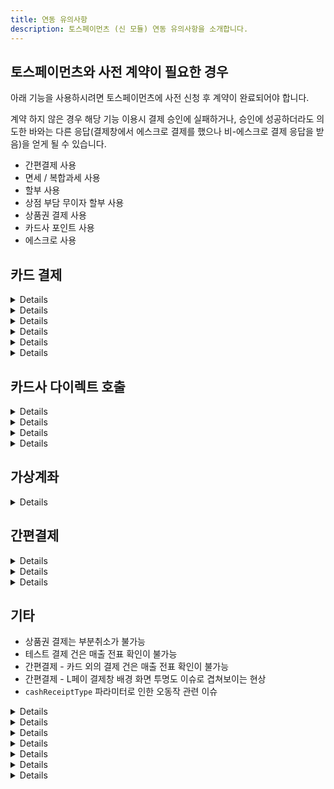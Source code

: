 ```yaml
---
title: 연동 유의사항
description: 토스페이먼츠 (신 모듈) 연동 유의사항을 소개합니다.
---
```



## 토스페이먼츠와 사전 계약이 필요한 경우

아래 기능을 사용하시려면 토스페이먼츠에 사전 신청 후 계약이 완료되어야 합니다.

계약 하지 않은 경우 해당 기능 이용시 결제 승인에 실패하거나, 승인에 성공하더라도 의도한 바와는 다른 응답(결제창에서 에스크로 결제를 했으나 비-에스크로 결제 응답을 받음)을 얻게 될 수 있습니다.

- 간편결제 사용
- 면세 / 복합과세 사용
- 할부 사용
- 상점 부담 무이자 할부 사용
- 상품권 결제 사용
- 카드사 포인트 사용
- 에스크로 사용

## 카드 결제

<Details>
<p slot="summary">appCard 파라미터는 일부 카드사에 대해서만 적용 됨</p>

토스페이먼츠의 경우 카드 결제시, 앱 카드로만 결제할 수 있도록 제한하는 appCard 파라미터를 지원하지만 지원 범위가 아래와 같이 제한적입니다.

- 지원 가능 카드: 국민, 농협, 롯데, 삼성, 신한, 현대, 우리, 하나
- 지원 불가 카드: 씨티

</Details>

<Details>
<p slot="summary">display.card_quota 파라미터는 다른 PG사와 다르게 동작 함</p>

display.card_quota 파라미터로 결제창에 렌더링 될 할부 개월수 리스트를 제어할 수 있습니다. 다른 PG사는 전달한 값만 렌더링 되지만, 토스페이먼츠의 경우에는 토스페이먼츠 자체 정책에 따라 **일시불 \~ 전달한 값 중 최대값까지 모두 렌더링**됩니다.

- 예1. 일시불만 허용

  ```jsx
  display: {
    card_quota: [0];
  }
  ```

- 예2. 5개월만 허용

  ```jsx
  display: {
    card_quota: [5];
  }
  ```

- 예3. \[토스페이먼츠] 일시불 \~ 5개월까지 허용

  ```jsx
  display: {
    card_quota: [3, 5]; // 3과 5 중에 최대값이 5이기 때문에 일시불 ~ 5개월까지 모두 렌더링 된다
  }
  ```

- 예3. \[타 PG사] 일시불 \~ 5개월까지 허용

  ```jsx
  display: {
    card_quota: [0, 1, 2, 3, 4, 5];
  }
  ```

- 예4. \[토스페이먼츠] 3개월과 5개월만 허용 → **불가능**
- 예5. \[타 PG사] 3개월과 5개월만 허용

</Details>

<Details>
<p slot="summary">무이자 할부가 적용 되어도 ISP 계열 카드로 결제시에는 “무이자” 표기가 되지 않음</p>

가맹점은 토스페이먼츠와 사전 계약 또는 카드사 정책에 따라 무이자 할부 기능을 사용할 수 있습니다. 이에 따라 결제창 내에서 각 카드 사별 최대 무이자 할부 개월수에 따라 할부 개월수 옆에 “무이자” 또는 “무”라고 표기 됩니다.

- 예1. 삼성카드 - 최대 3개월 무이자 할부 적용 → 3개월까지 “무” 표기

  <Figure src="/gitbook-assets/ko/image (176).png" />

하지만 ISP 계열 카드의 경우에는 실제로 무이자가 적용된다고 하더라도 “무이자” 여부가 표기되지 않습니다.

- 예2. BC카드 - 최대 12개월 무이자 할부 적용 → 표기 없음 → 실제 결제 승인시 무이자 할부 적용은 됨

  <Figure src="/gitbook-assets/ko/image (185).png" />

이는 ISP 계열 카드사 결제시 사용되는 페이북 앱 특성에 따른 것으로 실제 결제 승인시에는 정상적으로 무이자 할부가 적용됩니다.

</Details>

<Details>
<p slot="summary">할부 기간 선택 관련 이슈</p>

모바일 웹 - 카드 결제시 토스페이먼츠 결제창 내에서 간편결제의 경우 할부 기간 선택이 불가능하고, 간편결제 외의 모든 카드사의 경우엔 할부 기간 선택이 가능합니다.

- 모바일 웹 - 간편결제 외 카드사: 할부 기간 선택 가능\
  ![](</gitbook-assets/ko/image (178).png>)
- 모바일 웹 - 간편결제: 할부 기간 선택 불가능\
  ![](</gitbook-assets/ko/image (351).png>)

반면, PC - 카드 결제 - ISP계열의 경우에는 토스페이먼츠 결제창 내에서도 할부 기간 선택이 불가능 하며, 대신 ISP 페이북 팝업에서는 선택이 가능합니다.

- PC - 카드결제 - ISP 선택: 할부 기간 선택 불가능\
  <img src="/gitbook-assets/ko/image (184).png" alt="" data-size="original" />
- PC - 카드결제 - ISP 선택 - 페이북 팝업: 할부 기간 선택 가능

다소 헷갈릴 수 있으나 간편결제는 간편결제 앱에서 할부 개월수를 선택할 수 있어 토스페이먼츠 결제창에서 선택할 수 없다는 토스 답변이 있었습니다.

</Details>

<Details>
<p slot="summary">카카오페이 13개월 이상 할부 개월수 불가능한 이슈</p>

카카오페이 자체에서 13개월 이상 할부 결제를 지원하지 않기 때문에, 카카오페이로는 최대 12개월까지 할부 결제가 가능합니다.

</Details>

<Details>
<p slot="summary">카카오페이 일부 카드의 경우 카드 정보를 확인할 수 없는 이슈</p>

카카오페이로 결제시 일부 카드(2022년 6월 이후 카드사 측에서 신규 생성 된 카드)의 경우, 카카오페이 → 토스페이먼츠로 카드 정보를 정상적으로 내려주지 않기 때문에 포트원 REST API로 결제내역 조회(GET /payments/\{imp_uid})시 카드사 정보(card_code: 카드 코드, card_name: 카드 이름)를 확인할 수 없습니다.

</Details>

## 카드사 다이렉트 호출

<Details>
<p slot="summary">고정 할부 개월수(card.direct.quota)를 보내지 않으면 무조건 일시불로 결제 됨</p>

토스페이먼츠는 카드사 다이렉트 호출시 **quota 값을 전달하지 않는 경우에는 무조건 일시불로 결제**가 됩니다.

따라서 카드사 다이렉트 호출시에는 반드시 구매자가 할부 개월수를 선택할 수 있는 UI/UX를 만들어주신 후 결제창 호출(IMP.request_pay)시 card.direct.quota값을 넘겨야 합니다.

- 예1. 현대카드 다이렉트 호출 → 무조건 일시불로 결제 됨

  ```jsx
  card: {
    direct: {
      code: "367";
    }
  }
  ```

- 예2. 삼성카드 다이렉트 호출 + 5개월 고정 할부 개월수 지정 → 5개월 할부 적용

  ```jsx
  {
    card: {
      direct: {
        code: '365',
        quota: 5
      }
    }
  }
  ```

</Details>

<Details>
<p slot="summary">고정 할부 개월수(card.direct.quota)를 보내도 카드 결제창에서 결제 될 할부 개월수를 확인할 수 없음</p>

카드사 다이렉트 호출시 quota 값을 보내도 **실제로 카드사 결제창에서는 결제시 적용 될 할부 개월수를 확인할 수 없습니다.** (물론 실제 승인시에는 전달한 quota값 만큼 할부 적용이 됨)

단, ISP 계열의 카드사인 경우에는 페이북 팝업에서 확인이 가능하며 이 값을 사용자가 변경 할 수는 없습니다.

- 예. BC카드 다이렉트 호출 + 5개월 고정 할부 개월수 지정\\

  <figure>
    <img src="/gitbook-assets/ko/image (181).png" alt="" />
    <figcaption></figcaption>
  </figure>

```javascript
card: {
  direct: {
    code: '361',
    quota: 5
  }
}
```

</Details>

<Details>
<p slot="summary">페이북을 통한 ISP 계열 카드 결제시, 카드 번호가 정상적으로 내려오지 않음</p>

페이북 통한 ISP 계열 카드 결제시 토스페이먼츠로부터 실제 카드 번호와 다른 9200으로 시작하는 카드 번호가 내려오고 있어 결제 승인 내역 조회(POST `/payments/{imp_uid}`)시 응답되는 카드 번호(`card_numer`)가 정확하지 않습니다.

</Details>

<Details>
<p slot="summary">사파리 브라우저에서 ISP 계열 카드 결제 불가능</p>

사파리 브라우저에서 ISP 계열 카드 결제를 위한 페이북 팝업 호출에 이슈가 있습니다. 이는 토스페이먼츠 결제창에서 페이북으로 넘어가는 과정에서 발생하는 이슈로 포트원과는 무관합니다.

</Details>

## 가상계좌

<Details>
<p slot="summary">가상계좌 발급 완료시 예금주 명 알 수 없음</p>

토스페이먼츠는 가상계좌 발급 완료시 발급 된 가상계좌의 **예금주 명을 전달해주지 않습니다**. 따라서 포트원 REST API로 결제내역 조회(GET `/payments/{imp_uid}`)시 `vbank_holder`가 null로 전달됩니다.

실제 가상계좌 예금주 명은 토스페이먼츠와 계약된 가맹점 이름과 동일하다고 하니, 참고 부탁드립니다.

</Details>

## 간편결제

<Details>
<p slot="summary">대부분의 간편결제에 대해 결제 테스트 불가능</p>

토스페이먼츠는 SSGPAY, 네이버페이, 카카오페이, 페이코 등 대부분의 간편결제에 대해 결제 테스트 기능을 제공하고 있지 않습니다. 따라서 테스트용 설정으로 간편결제를 시도하면 `[PAY_PROCESS_ABORTED] Toss Payments와 계약된 결제수단(SSG)이 아닙니다.` 와 같은 에러 메시지가 리턴되면서 결제창이 호출되지 않습니다. 이 경우 토스페이먼츠와 실 상점 계약을 하여 실 상점 정보를 포트원 관리자페이지에 다시 등록한 후 시도하셔야 합니다.

</Details>

<Details>
<p slot="summary">카드 외 복합 결제 건에 대해서는 정확한 결제 수단 정보 확인 불가능</p>

간편결제로는 여러가지 결제수단으로 결제 할 수도 있고 각 결제 수단을 혼합하여 복합 결제를 할 수도 있습니다. 이때 토스페이먼츠는 구매자가 정확히 어떤 방식으로 결제했는지 데이터를 내려주지 않으며 그 내용은 아래와 같습니다.

1. 카드로 결제한 경우에는 카드 정보(카드사, 카드 유형 등)를 확인할 수 있습니다.
2. 하지만 카드 외의 결제 수단으로 결제를 한 경우에는, 결제 수단 세부 정보(어떤 은행, 포인트, 머니인지)를 확인할 수 없습니다.
3. 카드가 포함 된 결제 건인지 아닌지는 구분이 됩니다. 따라서 카드가 포함 된 결제 건이면 결제 수단을 `card` 로 기록합니다.
4. 하지만 계좌 / 포인트 / 머니 중 어떤 것으로 결제 됐는지 구분되지 않습니다. 따라서 카드가 포함 되지 않은 결제 건이면 결제 수단을 `point`로 기록합니다. 실제로 등록된 계좌로 결제 됐다고 하더라도 포인트나 머니로 결제 된 것과 구분되지 않기 때문에 결제 수단을 `trans`로 저장하지 않습니다.

</Details>

<Details>
<p slot="summary">고정 할부 개월수 적용해도 일시불과 함께 표기</p>

네이버페이, L페이, 토스페이, 삼성페이 등 일부 간편결제사의 경우 해당 간편결제사의 정책에 따라 **고정 할부 개월수를 설정하더라도 일시불과 함께 렌더링**됩니다.

- 예. 네이버페이 - 5개월 고정 할부 설정시, 일시불과 5개월 할부 모두 선택 가능

  ```jsx
  {
    pay_method: 'naverpay',
    display: {
    	card_quota: [5]
    }
  }
  ```

  <Figure src="/gitbook-assets/ko/image (179).png" alt="" />

</Details>

## 기타

- 상품권 결제는 부분취소가 불가능
- 테스트 결제 건은 매출 전표 확인이 불가능
- 간편결제 - 카드 외의 결제 건은 매출 전표 확인이 불가능
- 간편결제 - L페이 결제창 배경 화면 투명도 이슈로 겹쳐보이는 현상
- `cashReceiptType` 파라미터로 인한 오동작 관련 이슈

<Details>
<p slot="summary">지출증빙 발급번호 이슈</p>

`bypass.cashReceiptType`(현금성 결제시, 결제창 내에 현금영수증 발급 유형 설정 값)을 corporate(지출 증빙)으로 설정하고 결제창을 호출하면 토스페이먼츠 결제창에서 현금영수증 발급 유형이 “지출증빙”으로 표기되어있으나 발급 번호가 사업자등록번호가 아닌 주민등록번호로 설정되어있으며 이를 변경할 수 없는 토스 버그가 있습니다. 따라서 구매자는 현금영수증 발급 유형을 지출증빙용이 아닌 소득공제용이나 미발행으로 바꿔서 선택한 후 다시 지출증빙용을 선택해야합니다.

<img src="/gitbook-assets/ko/image (180).png" alt="" data-size="original" />

</Details>

<Details>
<p slot="summary">간편결제 - SSG페이 결제시 토스페이먼츠 결제창에서 휴대폰 번호를 입력하지 않아도 다음으로 넘어가는 이슈</p>

간편결제 - SSG페이 결제시 토스페이먼츠 결제창에서 휴대폰 번호를 입력해야 구매자의 휴대폰에 깔린 SSG 페이 앱에서 푸쉬 알림이 오면서 결제를 할 수 있는데, 현재 토스페이먼츠 결제창에서 휴대폰 번호를 입력하지 않아도 다음 단계로 이동되기 때문에 구매자는 이 경우 무한 대기를 하게 됩니다. 휴대폰 번호를 입력을 하지 않은 경우엔 다음 단계로 이동할 수 없도록 토스 측의 조치가 필요합니다.![](</gitbook-assets/ko/image (188).png>)

</Details>

<Details>
<p slot="summary">삼성페이 결제 중단시 결제창 잘림 현상</p>

삼성페이 결제창 렌더링 후 장시간 대기했다가 우측 상단 X 버튼을 눌러 결제 프로세스를 중단하면 아래와 같이 잘린 화면이 렌더링됩니다. 가로 스크롤도 동작하지 않아(스크롤은 움직이지만 화면은 고정) 사용자 경험이 다소 저해됩니다.

<img src="/gitbook-assets/ko/image (177).png" alt="" data-size="original" />

</Details>

<Details>
<p slot="summary">현금영수증 발급 API 호출시 유효성 검사를 하지 않음</p>

예를 들어 현금영수증 발급 유형(type)을 소득공제(person)으로 보내고 현금영수증 발급 번호(identifier)를 사업자 등록번호로 보내면 실제로는 현금영수증 발급에 실패해야하지만 토스페이먼츠에서 유효성 검사를 하지 않아 그대로 성공 응답을 보내고 있습니다.

따라서 원활한 현금영수증 발급을 위해서는 현금영수증 발급 API 호출시 현금영수증 정보를 정확하게 입력하셔야 합니다.

</Details>

<Details>
<p slot="summary">사파리 / 파이어폭스 브라우저 내 팝업 블로커 이슈</p>

사파리 / 파이어폭스 브라우저에서 설정에서 팝업이 차단되어있는 경우 페이북 결제시 팝업이 뜨지 않아 결제 진행이 되지 않거나 가상계좌 발급이나 휴대폰 소액결제시 승인에 실패하는 등 결제가 원활하게 진행되지 않을 수 있으니, 반드시 팝업을 해제하시고 시도해주시기 바랍니다.

</Details>

<Details>
<p slot="summary">IE 브라우저 - 카드결제 - 페이코 선택시 아래와 같이 결제창이 잘리는 이슈</p>

이에 대해 토스로부터 “IE 에서 fade out 이 되고 있으므로 수정에 우선순위를 두기 어려울것 같습니다.”라는 답변을 받았습니다.

</Details>

<Details>
<p slot="summary">IE 브라우저 결제 중단시 에러 메시지 인코딩 이슈</p>

IE 브라우저에서 결제 중단(결제 승인/실패 이전에 결제창을 명시적으로 닫을때)시 토스페이먼츠로부터 아래와 같이 인코딩 된 에러 메시지가 전달되는 이슈가 있습니다. (이를 디코딩해보면 “사용자가결제를취소하였습니다”라는 메시지)

`%EC%82%AC%EC%9A%A9%EC%9E%90%EA%B0%80 %EA%B2%B0%EC%A0%9C%EB%A5%BC %EC%B7%A8%EC%86%8C%ED%95%98%EC%98%80%EC%8A%B5%EB%8B%88%EB%8B%A4`

이에 대해 토스로부터 “IE 의 인코딩 이슈라서 저희가 수정해 드리기가 애매하고, 내부적으로 IE 는 fadeout 되어 더 이상 공식적으로 지원을 하지 않고 있습니다.”라는 답변을 받았습니다.

</Details>
